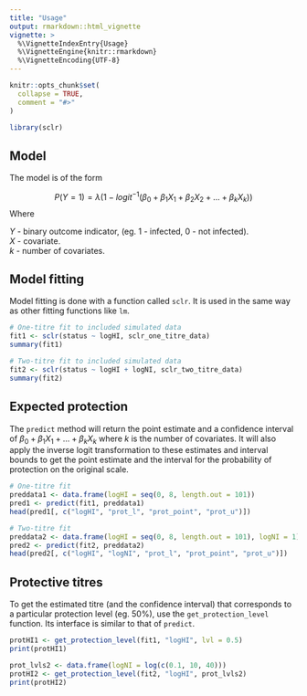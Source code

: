 ---
title: "Usage"
output: rmarkdown::html_vignette
vignette: >
  %\VignetteIndexEntry{Usage}
  %\VignetteEngine{knitr::rmarkdown}
  %\VignetteEncoding{UTF-8}
---

```{r, include = FALSE}
knitr::opts_chunk$set(
  collapse = TRUE,
  comment = "#>"
)
```

```{r setup}
library(sclr)
```

## Model

The model is of the form

$$
P(Y = 1) = \lambda(1 - logit^{-1}(\beta_0 + \beta_1X_1 + \beta_2X_2 + ... + \beta_kX_k)) 
$$
Where

$Y$ - binary outcome indicator, (eg. 1 - infected, 0 - not infected). \
$X$ - covariate. \
$k$ - number of covariates.

## Model fitting

Model fitting is done with a function called `sclr`. It is used in 
the same way as other fitting functions like `lm`.

```{r}
# One-titre fit to included simulated data
fit1 <- sclr(status ~ logHI, sclr_one_titre_data)
summary(fit1)

# Two-titre fit to included simulated data
fit2 <- sclr(status ~ logHI + logNI, sclr_two_titre_data)
summary(fit2)
```

## Expected protection

The `predict` method will return the point estimate and a confidence 
interval of 
$\beta_0 + \beta_1X_1 + ... + \beta_kX_k$ 
where $k$ is the number of covariates.
It will also apply the inverse logit 
transformation to these estimates and 
interval bounds to get the point estimate and the interval for
the probability of protection on the original scale.

```{r}
# One-titre fit
preddata1 <- data.frame(logHI = seq(0, 8, length.out = 101))
pred1 <- predict(fit1, preddata1)
head(pred1[, c("logHI", "prot_l", "prot_point", "prot_u")])

# Two-titre fit
preddata2 <- data.frame(logHI = seq(0, 8, length.out = 101), logNI = 1)
pred2 <- predict(fit2, preddata2)
head(pred2[, c("logHI", "logNI", "prot_l", "prot_point", "prot_u")])
```

## Protective titres

To get the estimated titre (and the confidence interval) that corresponds to a
particular protection level (eg. 50%), use the `get_protection_level` function.
Its interface is similar to that of `predict`.

```{r}
protHI1 <- get_protection_level(fit1, "logHI", lvl = 0.5)
print(protHI1)

prot_lvls2 <- data.frame(logNI = log(c(0.1, 10, 40)))
protHI2 <- get_protection_level(fit2, "logHI", prot_lvls2)
print(protHI2)
```
